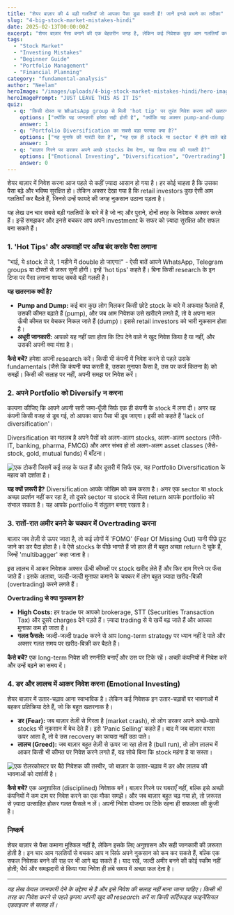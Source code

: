 ```yaml
---
title: "शेयर बाज़ार की 4 बड़ी गलतियाँ जो आपका पैसा डुबा सकती हैं! जानें इनसे बचने का तरीका"
slug: "4-big-stock-market-mistakes-hindi"
date: 2025-02-13T00:00:00Z
excerpt: "शेयर बाज़ार पैसा बनाने की एक बेहतरीन जगह है, लेकिन कई निवेशक कुछ आम गलतियाँ करके अपना ही नुकसान कर बैठते हैं। जानें वो कौन सी गलतियाँ हैं और आप उनसे कैसे बच सकते हैं।"
tags:
  - "Stock Market"
  - "Investing Mistakes"
  - "Beginner Guide"
  - "Portfolio Management"
  - "Financial Planning"
category: "fundamental-analysis"
author: "Neelam"
heroImage: "/images/uploads/4-big-stock-market-mistakes-hindi/hero-image.jpg"
heroImagePrompt: "JUST LEAVE THIS AS IT IS"
quiz:
  - q: "किसी दोस्त या WhatsApp group से मिली 'hot tip' पर तुरंत निवेश करना क्यों खतरनाक है?"
    options: ["क्योंकि यह जानकारी हमेशा सही होती है", "क्योंकि यह अक्सर pump-and-dump स्कीम का हिस्सा हो सकती है", "क्योंकि इससे जल्दी अमीर बन सकते हैं"]
    answer: 1
  - q: "Portfolio Diversification का सबसे बड़ा फायदा क्या है?"
    options: ["यह मुनाफे की गारंटी देता है", "यह एक ही stock या sector में होने वाले बड़े नुकसान के जोखिम को कम करता है", "यह टैक्स बचाने में मदद करता है"]
    answer: 1
  - q: "बाज़ार गिरने पर डरकर अपने अच्छे stocks बेच देना, यह किस तरह की गलती है?"
    options: ["Emotional Investing", "Diversification", "Overtrading"]
    answer: 0
---
```


शेयर बाज़ार में निवेश करना आज पहले से कहीं ज़्यादा आसान हो गया है। हर कोई चाहता है कि उसका पैसा बढ़े और भविष्य सुरक्षित हो। लेकिन अक्सर देखा गया है कि retail investors कुछ ऐसी आम गलतियाँ कर बैठते हैं, जिनसे उन्हें फायदे की जगह नुकसान उठाना पड़ता है।

यह लेख उन चार सबसे बड़ी गलतियों के बारे में है जो नए और पुराने, दोनों तरह के निवेशक अक्सर करते हैं। इन्हें समझकर और इनसे बचकर आप अपने investment के सफर को ज़्यादा सुरक्षित और सफल बना सकते हैं।

### 1. 'Hot Tips' और अफवाहों पर आँख बंद करके पैसा लगाना

"भाई, ये stock ले ले, 1 महीने में double हो जाएगा!" - ऐसी बातें आपने WhatsApp, Telegram groups या दोस्तों से ज़रूर सुनी होंगी। इन्हें 'hot tips' कहते हैं। बिना किसी research के इन टिप्स पर पैसा लगाना शायद सबसे बड़ी गलती है।

**यह खतरनाक क्यों है?**
*   **Pump and Dump:** कई बार कुछ लोग मिलकर किसी छोटे stock के बारे में अफवाह फैलाते हैं, उसकी कीमत बढ़ाते हैं (pump), और जब आम निवेशक उसे खरीदने लगते हैं, तो वे अपना माल ऊँची कीमत पर बेचकर निकल जाते हैं (dump)। इससे retail investors को भारी नुकसान होता है।
*   **अधूरी जानकारी:** आपको यह नहीं पता होता कि टिप देने वाले ने खुद निवेश किया है या नहीं, और उसकी अपनी क्या मंशा है।

**कैसे बचें?**
हमेशा अपनी research करें। किसी भी कंपनी में निवेश करने से पहले उसके fundamentals (जैसे कि कंपनी क्या करती है, उसका मुनाफा कैसा है, उस पर कर्ज कितना है) को समझें। किसी की सलाह पर नहीं, अपनी समझ पर निवेश करें।

### 2. अपने Portfolio को Diversify न करना

कल्पना कीजिए कि आपने अपनी सारी जमा-पूँजी सिर्फ एक ही कंपनी के stock में लगा दी। अगर वह कंपनी किसी वजह से डूब गई, तो आपका सारा पैसा भी डूब जाएगा। इसी को कहते हैं 'lack of diversification'।

Diversification का मतलब है अपने पैसों को अलग-अलग stocks, अलग-अलग sectors (जैसे- IT, banking, pharma, FMCG) और अगर संभव हो तो अलग-अलग asset classes (जैसे- stock, gold, mutual funds) में बाँटना।

![एक टोकरी जिसमें कई तरह के फल हैं और दूसरी में सिर्फ एक, यह Portfolio Diversification के महत्व को दर्शाता है।](/images/uploads/4-big-stock-market-mistakes-hindi/portfolio-diversification.png)

**यह क्यों ज़रूरी है?**
Diversification आपके जोखिम को कम करता है। अगर एक sector या stock अच्छा प्रदर्शन नहीं कर रहा है, तो दूसरे sector या stock से मिला return आपके portfolio को संभाल सकता है। यह आपके portfolio में संतुलन बनाए रखता है।

### 3. रातों-रात अमीर बनने के चक्कर में Overtrading करना

बाज़ार जब तेज़ी से ऊपर जाता है, तो कई लोगों में 'FOMO' (Fear Of Missing Out) यानी पीछे छूट जाने का डर पैदा होता है। वे ऐसे stocks के पीछे भागते हैं जो हाल ही में बहुत अच्छा return दे चुके हैं, जिन्हें 'multibagger' कहा जाता है।

इस लालच में आकर निवेशक अक्सर ऊँची कीमतों पर stock खरीद लेते हैं और फिर दाम गिरने पर फँस जाते हैं। इसके अलावा, जल्दी-जल्दी मुनाफा कमाने के चक्कर में लोग बहुत ज़्यादा खरीद-बिक्री (overtrading) करने लगते हैं।

**Overtrading से क्या नुकसान है?**
*   **High Costs:** हर trade पर आपको brokerage, STT (Securities Transaction Tax) और दूसरे charges देने पड़ते हैं। ज़्यादा trading से ये खर्चे बढ़ जाते हैं और आपका मुनाफा कम हो जाता है।
*   **गलत फैसले:** जल्दी-जल्दी trade करने से आप long-term strategy पर ध्यान नहीं दे पाते और अक्सर गलत समय पर खरीद-बिक्री कर बैठते हैं।

**कैसे बचें?**
एक long-term निवेश की रणनीति बनाएँ और उस पर टिके रहें। अच्छी कंपनियों में निवेश करें और उन्हें बढ़ने का समय दें।

### 4. डर और लालच में आकर निवेश करना (Emotional Investing)

शेयर बाज़ार में उतार-चढ़ाव आना स्वाभाविक है। लेकिन कई निवेशक इन उतार-चढ़ावों पर भावनाओं में बहकर प्रतिक्रिया देते हैं, जो कि बहुत खतरनाक है।

*   **डर (Fear):** जब बाज़ार तेज़ी से गिरता है (market crash), तो लोग डरकर अपने अच्छे-खासे stocks भी नुकसान में बेच देते हैं। इसे 'Panic Selling' कहते हैं। बाद में जब बाज़ार वापस ऊपर आता है, तो वे उस recovery का फायदा नहीं उठा पाते।
*   **लालच (Greed):** जब बाज़ार बहुत तेज़ी से ऊपर जा रहा होता है (bull run), तो लोग लालच में आकर किसी भी कीमत पर निवेश करने लगते हैं, यह सोचे बिना कि stock महंगा है या सस्ता।

![एक रोलरकोस्टर पर बैठे निवेशक की तस्वीर, जो बाज़ार के उतार-चढ़ाव में डर और लालच की भावनाओं को दर्शाती है।](/images/uploads/4-big-stock-market-mistakes-hindi/emotional-investing-rollercoaster.png)

**कैसे बचें?**
एक अनुशासित (disciplined) निवेशक बनें। बाज़ार गिरने पर घबराएँ नहीं, बल्कि इसे अच्छी कंपनियों में कम दाम पर निवेश करने का एक मौका समझें। और जब बाज़ार बहुत चढ़ गया हो, तो ज़रूरत से ज़्यादा उत्साहित होकर गलत फैसले न लें। अपनी निवेश योजना पर टिके रहना ही सफलता की कुंजी है।

### निष्कर्ष

शेयर बाज़ार से पैसा कमाना मुश्किल नहीं है, लेकिन इसके लिए अनुशासन और सही जानकारी की ज़रूरत होती है। इन चार आम गलतियों से बचकर आप न सिर्फ अपने नुकसान को कम कर सकते हैं, बल्कि एक सफल निवेशक बनने की राह पर भी आगे बढ़ सकते हैं। याद रखें, जल्दी अमीर बनने की कोई स्कीम नहीं होती; धैर्य और समझदारी से किया गया निवेश ही लंबे समय में अच्छा फल देता है।

---

*यह लेख केवल जानकारी देने के उद्देश्य से है और इसे निवेश की सलाह नहीं माना जाना चाहिए। किसी भी तरह का निवेश करने से पहले कृपया अपनी खुद की research करें या किसी सर्टिफाइड फाइनेंसियल एडवाइजर से सलाह लें।*